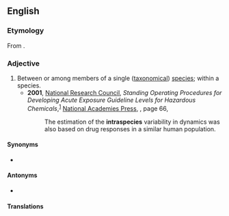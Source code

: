 ==English==

===Etymology===
From {{prefix|en|intra|species}}.

===Adjective===
{{en-adj|-}}

# Between or among members of a single ([[taxonomy|taxonomical]]) [[species]]; within a species.
#* '''2001''', [[w:United States National Research Council|National Research Council]], ''Standing Operating Procedures for Developing Acute Exposure Guideline Levels for Hazardous Chemicals'',<sup>[http://books.google.com/books?id=KrmpZUjmt78C]</sup> [[w:National Academies Press|National Academies Press]], {{ISBN|0-309-07553-X}}, page 66,
#*: The estimation of the '''intraspecies''' variability in dynamics was also based on drug responses in a similar human population.

====Synonyms====
* {{l|en|intraspecific}}

====Antonyms====
* {{sense|within a species}} {{l|en|interspecies}}

====Translations====
{{trans-see|between or among members of a single taxonomical species|intraspecific}}